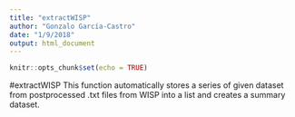 ```yaml
---
title: "extractWISP"
author: "Gonzalo García-Castro"
date: "1/9/2018"
output: html_document
---
```


```r
knitr::opts_chunk$set(echo = TRUE)
```

#extractWISP
This function automatically stores a series of given dataset from postprocessed .txt files from WISP into a list and creates a summary dataset.